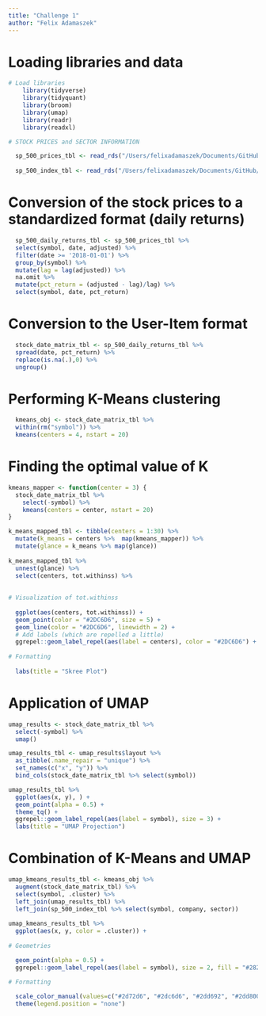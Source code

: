 ```yaml
---
title: "Challenge 1"
author: "Felix Adamaszek"
---
```


# Loading libraries and data

```r

# Load libraries 
    library(tidyverse)
    library(tidyquant)
    library(broom)
    library(umap)
    library(readr)
    library(readxl)

# STOCK PRICES and SECTOR INFORMATION

  sp_500_prices_tbl <- read_rds("/Users/felixadamaszek/Documents/GitHub/ss23-bdml-FelixAdams1827/ss23-bdml-FelixAdams1827/content/01_journal/FUNDAMENTAL_DOWNLOADS/sp_500_prices_tbl.rds")
  
  sp_500_index_tbl <- read_rds("/Users/felixadamaszek/Documents/GitHub/ss23-bdml-FelixAdams1827/ss23-bdml-FelixAdams1827/content/01_journal/FUNDAMENTAL_DOWNLOADS/sp_500_index_tbl.rds")

```

# Conversion of the stock prices to a standardized format (daily returns)

```r

  sp_500_daily_returns_tbl <- sp_500_prices_tbl %>% 
  select(symbol, date, adjusted) %>% 
  filter(date >= '2018-01-01') %>% 
  group_by(symbol) %>% 
  mutate(lag = lag(adjusted)) %>% 
  na.omit %>% 
  mutate(pct_return = (adjusted - lag)/lag) %>% 
  select(symbol, date, pct_return)

```

# Conversion to the User-Item format

```r

  stock_date_matrix_tbl <- sp_500_daily_returns_tbl %>% 
  spread(date, pct_return) %>% 
  replace(is.na(.),0) %>% 
  ungroup()

```

# Performing K-Means clustering

```r

  kmeans_obj <- stock_date_matrix_tbl %>% 
  within(rm("symbol")) %>% 
  kmeans(centers = 4, nstart = 20)

```

# Finding the optimal value of K

```r

kmeans_mapper <- function(center = 3) {
  stock_date_matrix_tbl %>%
    select(-symbol) %>%
    kmeans(centers = center, nstart = 20)
}

k_means_mapped_tbl <- tibble(centers = 1:30) %>% 
  mutate(k_means = centers %>%  map(kmeans_mapper)) %>% 
  mutate(glance = k_means %>% map(glance))
  
k_means_mapped_tbl %>% 
  unnest(glance) %>% 
  select(centers, tot.withinss) %>% 
  
  
# Visualization of tot.withinss
  
  ggplot(aes(centers, tot.withinss)) +
  geom_point(color = "#2DC6D6", size = 5) +
  geom_line(color = "#2DC6D6", linewidth = 2) +
  # Add labels (which are repelled a little)
  ggrepel::geom_label_repel(aes(label = centers), color = "#2DC6D6") + 
  
# Formatting
  
  labs(title = "Skree Plot")

```

# Application of UMAP

```r

umap_results <- stock_date_matrix_tbl %>% 
  select(-symbol) %>% 
  umap()

umap_results_tbl <- umap_results$layout %>% 
  as_tibble(.name_repair = "unique") %>% 
  set_names(c("x", "y")) %>%
  bind_cols(stock_date_matrix_tbl %>% select(symbol)) 

umap_results_tbl %>% 
  ggplot(aes(x, y), ) +
  geom_point(alpha = 0.5) + 
  theme_tq() + 
  ggrepel::geom_label_repel(aes(label = symbol), size = 3) + 
  labs(title = "UMAP Projection")

```

# Combination of K-Means and UMAP

```r

umap_kmeans_results_tbl <- kmeans_obj %>% 
  augment(stock_date_matrix_tbl) %>% 
  select(symbol, .cluster) %>% 
  left_join(umap_results_tbl) %>% 
  left_join(sp_500_index_tbl %>% select(symbol, company, sector))
  
umap_kmeans_results_tbl %>% 
  ggplot(aes(x, y, color = .cluster)) +
  
# Geometries

  geom_point(alpha = 0.5) +
  ggrepel::geom_label_repel(aes(label = symbol), size = 2, fill = "#282A36") +
  
# Formatting

  scale_color_manual(values=c("#2d72d6", "#2dc6d6", "#2dd692", "#2dd800")) + 
  theme(legend.position = "none")

```